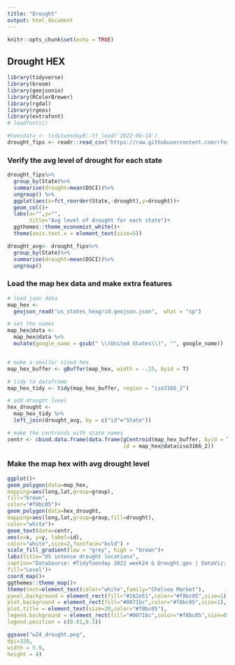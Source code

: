 ```yaml
---
title: "Drought"
output: html_document
---
```


```r
knitr::opts_chunk$set(echo = TRUE)
```

## Drought HEX

```r
library(tidyverse)
library(broom)
library(geojsonio)
library(RColorBrewer)
library(rgdal)
library(rgeos)
library(extrafont)
# loadfonts()
```

```r
#tuesdata <- tidytuesdayR::tt_load('2022-06-14')
drought_fips <- readr::read_csv('https://raw.githubusercontent.com/rfordatascience/tidytuesday/master/data/2022/2022-06-14/drought-fips.csv')
```

### Verify the avg level of drought for each state

```r
drought_fips%>%
  group_by(State)%>%
  summarise(drought=mean(DSCI))%>%
  ungroup() %>%
  ggplot(aes(x=fct_reorder(State,-drought),y=drought))+
  geom_col()+
  labs(x="",y="",
       title="Avg level of drought for each state")+
  ggthemes::theme_economist_white()+
  theme(axis.text.x = element_text(size=5))
```

```r
drought_avg<- drought_fips%>%
  group_by(State)%>%
  summarise(drought=mean(DSCI))%>%
  ungroup()
```

### Load the map hex data and make extra features

```r
# load json data
map_hex <- 
  geojson_read("us_states_hexgrid.geojson.json",  what = "sp")

# set the names
map_hex@data <-
  map_hex@data %>%
  mutate(google_name = gsub(" \\(United States\\)", "", google_name))


# make a smaller sized hex 
map_hex_buffer <- gBuffer(map_hex, width = -.15, byid = T)

# tidy to dataframe
map_hex_tidy <- tidy(map_hex_buffer, region = "iso3166_2")

# add drought level
hex_drought <- 
  map_hex_tidy %>%
  left_join(drought_avg, by = c("id"="State"))

# make the centroids with state names
centr <- cbind.data.frame(data.frame(gCentroid(map_hex_buffer, byid = T), 
                                     id = map_hex@data$iso3166_2))
```

### Make the map hex with avg drought level

```r
ggplot()+
geom_polygon(data=map_hex,
mapping=aes(long,lat,group=group),
fill="brown",
color="#f8bc05")+
geom_polygon(data=hex_drought,
mapping=aes(long,lat,group=group,fill=drought),
color="white")+
geom_text(data=centr,
aes(x=x, y=y, label=id),
color="white",size=2,fontface="bold") +
scale_fill_gradient(low = "grey", high = "brown")+
labs(title="US intense drought locations",
caption="DataSource: #TidyTuesday 2022 week24 & Drought.gov | DataViz: @FGazzelloni",
fill="Level")+
coord_map()+
ggthemes::theme_map()+
theme(text=element_text(color="white",family="Chelsea Market"),
panel.background = element_rect(fill="#162e51",color="#f8bc05",size=1),
plot.background = element_rect(fill="#0071bc",color="#f8bc05",size=1),
plot.title = element_text(size=20,color="#f8bc05"),
legend.background = element_rect(fill="#0071bc",color="#f8bc05",size=0.5),
legend.position = c(0.01,0.3))
```
```r
ggsave("w24_drought.png",
dpi=320,
width = 5.9,
height = 4)
```


